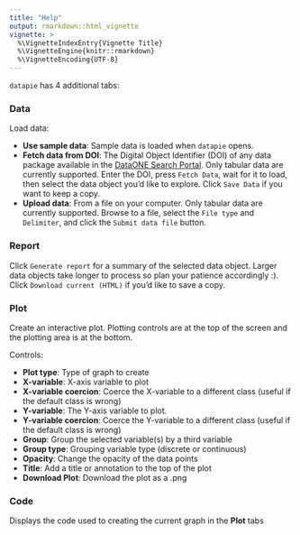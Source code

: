 ```yaml
---
title: "Help"
output: rmarkdown::html_vignette
vignette: >
  %\VignetteIndexEntry{Vignette Title}
  %\VignetteEngine{knitr::rmarkdown}
  %\VignetteEncoding{UTF-8}
---
```


`datapie` has 4 additional tabs:

### Data

Load data:

* __Use sample data__: Sample data is loaded when `datapie` opens.
* __Fetch data from DOI__: The Digital Object Identifier (DOI) of any data package available in the [DataONE Search Portal](https://search.dataone.org/data). Only tabular data are currently supported. Enter the DOI, press `Fetch Data`, wait for it to load, then select the data object you'd like to explore. Click `Save Data` if you want to keep a copy.
* __Upload data__: From a file on your computer. Only tabular data are currently supported. Browse to a file, select the `File type` and `Delimiter`, and click the `Submit data file` button.

### Report

Click `Generate report` for a summary of the selected data object. Larger data objects take longer to process so plan your patience accordingly :). Click `Download current (HTML)` if you'd like to save a copy.

### Plot

Create an interactive plot. Plotting controls are at the top of the screen and the plotting area is at the bottom.

Controls:

* __Plot type__: Type of graph to create
* __X-variable__: X-axis variable to plot
* __X-variable coercion__: Coerce the X-variable to a different class (useful if the default class is wrong)
* __Y-variable__: The Y-axis variable to plot.
* __Y-variable coercion__: Coerce the Y-variable to a different class (useful if the default class is wrong)
* __Group__: Group the selected variable(s) by a third variable
* __Group type__: Grouping variable type (discrete or continuous)
* __Opacity__: Change the opacity of the data points
* __Title__: Add a title or annotation to the top of the plot
* __Download Plot__: Download the plot as a .png

### Code

Displays the code used to creating the current graph in the __Plot__ tabs
